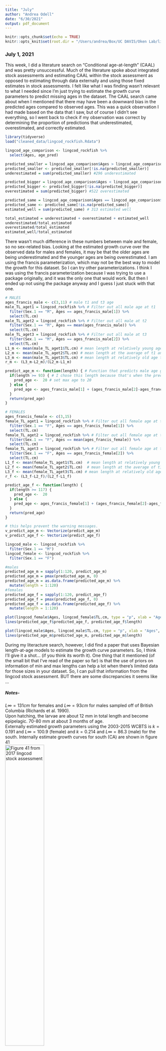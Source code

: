 ```yaml
---
title: "July"
author: "Andrea Odell"
date: "6/30/2021"
output: pdf_document
---
```


```r
knitr::opts_chunk$set(echo = TRUE)
knitr::opts_knit$set(root.dir = "/Users/andrea/Box/UC DAVIS/Oken Lab/lingcod-rockfish")
```

### July 1, 2021

This week, I did a literature search on "Conditional age-at-length" (CAAL) and was pretty unsuccessful. Much of the literature spoke about integrated stock assessments and estimating CAAL within the stock assessment as opposed to estimating through data externally and using those fixed estimates in stock assessments. I felt like what I was finding wasn't relevant to what I needed since I'm just trying to estimate the growth curve parameters to predict missing ages in the dataset. The CAAL search came about when I mentioned that there may have been a downward bias in the predicted ages compared to observed ages. This was a quick observation I had made based on the data that I saw, but of course I didn't see everything, so I went back to check if my observation was correct by determining the proportion of predictions that underestimated, overestimated, and correctly estimated.


```r
library(tidyverse)
load("cleaned_data/lingcod_rockfish.Rdata")

lingcod_age_comparison <- lingcod_rockfish %>% 
  select(Ages, age_pred)

predicted_smaller = lingcod_age_comparison$Ages > lingcod_age_comparison$age_pred
predicted_smaller <- predicted_smaller[!is.na(predicted_smaller)]
underestimated = sum(predicted_smaller) #296 underestimated

predicted_bigger = lingcod_age_comparison$Ages < lingcod_age_comparison$age_pred
predicted_bigger <- predicted_bigger[!is.na(predicted_bigger)]
overestimated = sum(predicted_bigger) #522 overestimated

predicted_same = lingcod_age_comparison$Ages == lingcod_age_comparison$age_pred
predicted_same <- predicted_same[!is.na(predicted_same)]
estimated_well = sum(predicted_same) # 313 estimated well

total_estimated = underestimated + overestimated + estimated_well
underestimated/total_estimated
overestimated/total_estimated
estimated_well/total_estimated
```

There wasn't much difference in these numbers between male and female, so no sex-related bias. Looking at the estimated growth curve over the observed data for males and females, it may be that the older ages are being underestimated and the younger ages are being overestimated. I am using the francis parameterization, which may not be the best way to model the growth for this dataset. So I can try other parameterizations. I think I was using the francis parameterization because I was trying to use a package originally, and it was the only one that would work. But then I ended up not using the package anyway and I guess I just stuck with that one.

```r
# MALES
ages_francis_male <- c(3,11) # male t1 and t3 age
male_TL_aget1 = lingcod_rockfish %>% # Filter out all male age at t1
  filter(Sex.1 == "M", Ages == ages_francis_male[1]) %>% 
  select(TL.cm)
male_TL_aget2 = lingcod_rockfish %>% # Filter out all male at t2
  filter(Sex.1 == "M", Ages == mean(ages_francis_male)) %>% 
  select(TL.cm)
male_TL_aget3 = lingcod_rockfish %>% # Filter out all male at t3
  filter(Sex.1 == "M", Ages == ages_francis_male[2]) %>% 
  select(TL.cm)
L1_m <- mean(male_TL_aget1$TL.cm) # mean length at relatively young age t1 (age 3 used here)
L2_m <- mean(male_TL_aget2$TL.cm) # mean length at the average of t1 and t2 (age 7 used here)
L3_m <- mean(male_TL_aget3$TL.cm) # mean length at relatively old age t2 (age 11 used here)
r_m <- (L3_m-L2_m)/(L2_m-L1_m)

predict_age_m <- function(length) { # Function that predicts male age given length
  if(length >= 93) { # I chose this length because that's when the predicted age goes above 20
    pred_age <-  20 # set max age to 20
  } else {
    pred_age <- ages_francis_male[1] + (ages_francis_male[2]-ages_francis_male[1])*((log(1-(1-r_m^2)*((length-L1_m)/(L3_m-L1_m))))/(2*log(r_m)))
  }
  return(pred_age) 
}

# FEMALES
ages_francis_female <- c(3,15)
female_TL_aget1 = lingcod_rockfish %>% # Filter out all female age at t1
  filter(Sex.1 == "F", Ages == ages_francis_female[1]) %>% 
  select(TL.cm)
female_TL_aget2 = lingcod_rockfish %>% # Filter out all female age at t2
  filter(Sex.1 == "F", Ages == mean(ages_francis_female)) %>% 
  select(TL.cm)
female_TL_aget3 = lingcod_rockfish %>% # Filter out all female age at t2
  filter(Sex.1 == "F", Ages == ages_francis_female[2]) %>% 
  select(TL.cm)
L1_f <- mean(female_TL_aget1$TL.cm)  # mean length at relatively young age t1 (age 3 used here)
L2_f <- mean(female_TL_aget2$TL.cm)  # mean length at the average of t1 and t2 (age 9 used here)
L3_f <- mean(female_TL_aget3$TL.cm) # mean length at relatively old age t2 (age 15 used here)
r_f <- (L3_f-L2_f)/(L2_f-L1_f)

predict_age_f <- function(length) {
  if(length >= 117) {
    pred_age <-  20
  } else {
    pred_age <- ages_francis_female[1] + (ages_francis_female[2]-ages_francis_female[1])*((log(1-(1-r_f^2)*((length-L1_f)/(L3_f-L1_f))))/(2*log(r_f)))
  }
  return(pred_age) 
}

# this helps prevent the warning messages.
v_predict_age_m <- Vectorize(predict_age_m)
v_predict_age_f <- Vectorize(predict_age_f)
```

```r
lingcod_male <- lingcod_rockfish %>% 
  filter(Sex.1 == "M")
lingcod_female <- lingcod_rockfish %>% 
  filter(Sex.1 == "F")

#males
predicted_age_m = sapply(1:120, predict_age_m)
predicted_age_m = pmax(predicted_age_m, 0)
predicted_age_m = as.data.frame(predicted_age_m) %>% 
  mutate(length = 1:120)
#females
predicted_age_f = sapply(1:120, predict_age_f)
predicted_age_f = pmax(predicted_age_f, 0)
predicted_age_f = as.data.frame(predicted_age_f) %>% 
  mutate(length = 1:120)

plot(lingcod_female$Ages, lingcod_female$TL.cm, type = "p", xlab = "Ages", ylab = "Length (cm)", main = "female", ylim = c(0,120))
lines(predicted_age_f$predicted_age_f, predicted_age_f$length)

plot(lingcod_male$Ages, lingcod_male$TL.cm, type = "p", xlab = "Ages", ylab = "Length (cm)", main = "male", ylim = c(0,100))
lines(predicted_age_m$predicted_age_m, predicted_age_m$length)
```

During my literacture search, however, I did find a paper that uses Bayesian length-at-age models to estimate the growth curve parameters. So, I think I'll give it a shot... (if you think its worth it). One thing that it mentioned (of the small bit that I've read of the paper so far) is that the use of priors on information of min and max lengths can help a lot when there's limited data for those sizes in your dataset. So, I can pull that information from the lingcod stock assessment. BUT there are some discrepancies it seems like ...

##### Notes-  

$L\infty = 131 cm$ for females and $L\infty= 93 cm$ for males sampled off of British Columbia (Richards et al. 1990).  
Upon hatching, the larvae are about 12 mm in total length and become epipelagic. 70-80 mm at about 3 months of age.  
Externally estimated growth parameters using the 2003-2015 WCBTS is $k=0.191$ and $L\infty=100.9$ (female) and $k=0.214$ and $L\infty=86.3$ (male) for the south. Internally estimate growth curves for south (CA) are shown in figure 41  
![Figure 41 from 2017 lingcod stock assessment](lingcod_south_growthcurve_stockassess.png){height=50%}


So, it seems like the external estimates and my own visualization of the internally estimate growth curve above do not correspond to each other well. How come? Obviously data are different, but should it really make that much of a difference if we're trying to estimate the same populations? The internally estimated growth curve looks less like Bonnie's data than the externally estimated parameters.


Now, to think about diet compositions


```r

```


